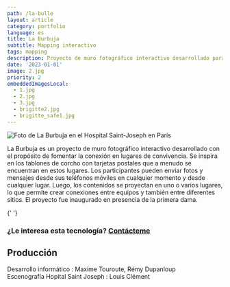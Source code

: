 ```yaml
---
path: /la-bulle
layout: article
category: portfolio
language: es
title: La Burbuja
subtitle: Mapping interactivo
tags: mapping
description: Proyecto de muro fotográfico interactivo desarrollado para fomentar la conexión en lugares de convivencia
date: '2023-01-01'
image: 2.jpg
priority: 2
embeddedImagesLocal:
  - 1.jpg
  - 2.jpg
  - 3.jpg
  - brigitte2.jpg
  - brigitte_safe1.jpg
---
```



  
![Foto de La Burbuja en el Hospital Saint-Joseph en París](2.jpg)

La Burbuja es un proyecto de muro fotográfico interactivo desarrollado con el propósito de fomentar la conexión en lugares de convivencia. Se inspira en los tablones de corcho con tarjetas postales que a menudo se encuentran en estos lugares. Los participantes pueden enviar fotos y mensajes desde sus teléfonos móviles en cualquier momento y desde cualquier lugar. Luego, los contenidos se proyectan en uno o varios lugares, lo que permite crear conexiones entre equipos y también entre diferentes sitios. El proyecto fue inaugurado en presencia de la primera dama.

<ImageGrid props={props.data.mdx.frontmatter.embeddedImagesLocal} />{' '}
  

### ¿Le interesa esta tecnología? [Contácteme](mailto:maxime.touroute@gmail.com)


  
## Producción

Desarrollo informático :  Maxime Touroute, Rémy Dupanloup  
Escenografía Hopital Saint Joseph : Louis Clément
